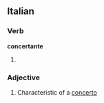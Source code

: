==Italian==

===Verb===
'''concertante'''

# {{present participle of|[[concertare#Italian|concertare]]|lang=Italian}}

===Adjective===
{{it-adj|concertant|e|i}}

#{{music}} Characteristic of a [[concerto]]